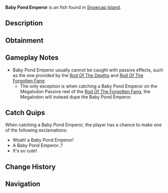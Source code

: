 {{FishInfobox
|image          = Baby Pond Emperor.png
|rarity         = Exotic
|sea            = First Sea
|location       = [[Snowcap Island]]
|sublocation    = Freshwater
|sources        = Fishing Rod
|nopassive      = 1
|radar_location = 
|prog_speed     = -80
|xp             = 100
|weather        = Clear
|time           = 
|season         = Winter
|bait           = Squid
|base_weight    = 2
|base_value     = 5000
|weight_range   = 1.5
|base_chance    = 0.5
|base_resil     = 10
}}
'''Baby Pond Emperor''' is an {{Rarity|Exotic}} fish found in [[Snowcap Island]].

== Description ==
{{Description|It's a mini Pond Emperor!|Bestiary Entry}}

== Obtainment ==
{{Description|Found in Snowcap Pond.|Bestiary Hint}}
{{Fish Availability|
Snowcap Island/Freshwater Pond
|top_rods      = 
Ethereal Prism Rod\62102.46\187579.2;
Leviathan's Fang Rod\61761.08\204132.62;
Seraphic Rod\60469.36\194971.84;
Tempest Rod\57499.9\195645.46;
No-Life Rod\54415.72\191719.52;
Resourceful Rod\45696.12\130911.29;
Destiny Rod\46539.42\131266.2;
Heaven's Rod\43364.76\125836.7;
Free Spirit Rod\45640.05\214072.77;
Flimsy Rod\21948.58\197249.88;
Training Rod\20514.31\194297.07;
Challenger's Rod\54174.85\192708.34;
Rod Of The Forgotten Fang\52639.27\171037.41;
Rod Of The Exalted One\44952.99\140676.62;
Rod Of The Depths\43196.81\143724.74;
Trident Rod\42871.56\175040.42;
Zeus Rod\39650.11\144834.31;
Blazebringer Rod\39102.89\142835.43;
Depthseeker Rod\37771.56\145101.07;
Verdant Shear Rod\37702.39\142985.86;
Avalanche Rod\31998.11\123561.95;
Volcanic Rod\31163.59\113834.69;
Steady Rod\9917.24\41919.04
|recommended   = Ethereal Prism Rod
}}

== Gameplay Notes ==
* Baby Pond Emperor usually cannot be caught with passive effects, such as the one provided by the [[Rod Of The Depths]] and [[Rod Of The Forgotten Fang]].
** The only exception is when catching a Baby Pond Emperor on the Megalodon Passive reel of the [[Rod Of The Forgotten Fang]], the Megalodon will instead dupe the Baby Pond Emperor.

== Catch Quips ==
When catching a Baby Pond Emperor, the player has a chance to make one of the following exclamations:
* Woah! a Baby Pond Emperor!
* A Baby Pond Emperor..?
* It's so cute!

== Change History ==
{{Change History|{{subst:Current Version}}}}

== Navigation ==
{{Fish Navbox|Snowcap Island}}